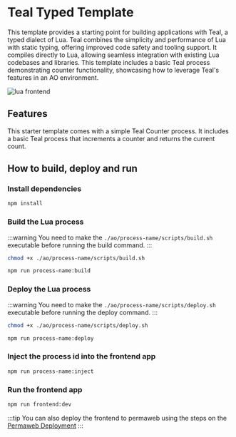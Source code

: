 # Teal Typed Template

This template provides a starting point for building applications with Teal, a typed dialect of Lua. Teal combines the simplicity and performance of Lua with static typing, offering improved code safety and tooling support. It compiles directly to Lua, allowing seamless integration with existing Lua codebases and libraries. This template includes a basic Teal process demonstrating counter functionality, showcasing how to leverage Teal's features in an AO environment.


![lua frontend](/lua.png)

## Features
This starter template comes with a simple Teal Counter process.
It includes a basic Teal process that increments a counter and returns the current count.

## How to build, deploy and run

### Install dependencies

```bash
npm install
```

### Build the Lua process

:::warning
You need to make the `./ao/process-name/scripts/build.sh` executable before running the build command.
:::

```bash
chmod +x ./ao/process-name/scripts/build.sh

npm run process-name:build
```

### Deploy the Lua process

:::warning
You need to make the `./ao/process-name/scripts/deploy.sh` executable before running the deploy command.
:::

```bash
chmod +x ./ao/process-name/scripts/deploy.sh

npm run process-name:deploy
```

### Inject the process id into the frontend app

```bash
npm run process-name:inject
```

### Run the frontend app

```bash
npm run frontend:dev
```

:::tip
You can also deploy the frontend to permaweb using the steps on the [Permaweb Deployment](/frontend-development/permaweb-deployment)
:::